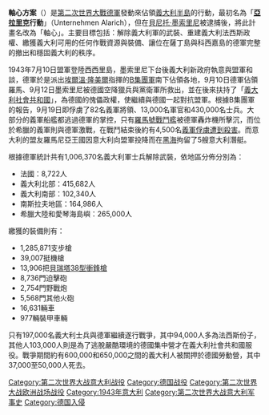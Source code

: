 {{noteTA
|1=zh-cn:意军;zh-hk:意軍;zh-tw:義軍
}}
{{Infobox Military Conflict
|conflict=軸心方案
|image=[[File:Bundesarchiv_Bild_101I-305-0652-14,_Italien,_Panzer_IV.jpg|250px]]
|caption=1943年夏天於義大利的德軍第16裝甲師部隊
|partof=[[第二次世界大戰|第二次世界大戰]][[義大利攻防戰_(二戰)|義大利攻防戰]]
|place= [[義大利|義大利]]、[[巴爾幹半島|巴爾幹半島]]與[[法國|法國]]南部
|date=	1943年9月8日—1943年9月19日
|result=德軍獲勝
|combatant1={{Flagcountry|Nazi Germany}}<br>{{flagcountry|Kingdom of Romania}}
|combatant2={{Flagcountry|Kingdom of Italy}} <br>{{Flagcountry|Kingdom of  Yugoslavia}}
|commander1={{flagicon|Nazi Germany}} [[埃爾溫·隆美爾|埃爾溫·隆美爾]]<br />
{{flagicon|Nazi Germany}} [[阿爾貝特·凱塞林|阿爾貝特·凱塞林]]<br />
{{flagicon|Nazi Germany}} [[格特·馮·倫德施泰特|格特·馮·倫德施泰特]]<br />
{{flagicon|Nazi Germany}} [[馬克西米連·馮·魏克斯|馬克西米連·馮·魏克斯]]<br />
{{flagicon|Nazi Germany}} [[亞歷山大·勒爾|亞歷山大·勒爾]]<br />
{{flagicon image|Naval ensign of Romania (1922-1947).svg}} {{link-en|霍里亚·默切拉留|Horia Macellariu}}
|commander2={{flagicon|KIT}} [[維托里奧·安布羅西奧|維托里奧·安布羅西奧]]<br />{{flagicon|KIT}} {{link-en|馬里奧·羅阿塔|Mario Roatta}}<br />
{{flagicon|KIT}} {{link-it|埃齊奧·羅西|Ezio Rosi}}{{POW}}<br />
{{flagicon|KIT}} {{link-it|馬里奧·韋爾切利奧}}{{POW}}<br />
{{Flagicon|Yugoslavia}} {{link-en|佩科·达普切维奇|Peko Dapcevic}}
|strength1=義大利：17個師<br />巴爾幹：19個師<br />法國南部：4個師
|strength2=義大利：26個師<br />巴爾幹：31個師<br />法國南部：3個師
|casualties1= 不詳
|casualties2= 20,000人陣亡<br />800,000人被俘
}}
'''軸心方案'''（{{lang-de|Fall Achse}}）是[[第二次世界大戰|第二次世界大戰]][[德意志國防軍|德軍]]發動來佔領[[義大利半島|義大利半島]]的行動，最初名為「'''[[亚拉里克一世|亞拉里克]]行動'''」（Unternehmen Alarich），但在[[貝尼托·墨索里尼|貝尼托·墨索里尼]]被逮捕後，將此計畫名改為「軸心」。主要目標包括：解除義大利軍的武裝、重建義大利法西斯政權、繳獲義大利可用的任何作戰資源與裝備、讓位在薩丁島與科西嘉島的德軍完整的撤出和穩固義大利的秩序。

1943年7月10日盟軍登陸西西里島，墨索里尼下台後義大利新政府執意與盟軍和談，德軍於是派出[[埃爾溫·隆美爾|埃爾溫·隆美爾]]指揮的[[B集團軍_(德國)|B集團軍]]南下佔領各地，9月10日德軍佔領羅馬、9月12日墨索里尼被德國空降獵兵與黨衛軍所救出，並在後來扶持了「[[義大利社會共和國|義大利社會共和國]]」，為德國的傀儡政權，使繼續與德國一起對抗盟軍。根據B集團軍的報告，9月19日即俘虜了82名義軍將領、13,000名軍官和430,000名士兵。大部分的義軍船艦都逃過德軍的掌控，只有[[羅馬號戰鬥艦|羅馬號戰鬥艦]]被德軍轟炸機所擊沉，而位於希臘的義軍則與德軍激戰，在戰鬥結束後約有4,500名[[凱法羅尼亞大屠殺|義軍俘虜遭到殺害]]。而意大利的盟友羅馬尼亞王國因意大利向盟軍投降而在[[黑海|黑海]]拘留了5艘意大利潛艇。

根據德軍統計共有1,006,370名義大利軍士兵解除武裝，依地區分佈分別為：
*法國：8,722人
*義大利北部：415,682人
*義大利南部：102,340人
*南斯拉夫地區：164,986人
*希臘大陸和愛琴海島嶼：265,000人
繳獲的裝備則有：
*1,285,871支步槍
*39,007挺機槍
*13,906把[[貝瑞塔M1938衝鋒槍|貝瑞塔38型衝鋒槍]]
*8,736門迫擊砲
*2,754門野戰炮
*5,568門其他火砲
*16,631輛車
*977輛裝甲車輛 
只有197,000名義大利士兵與德軍繼續遂行戰爭，其中94,000人多為法西斯份子，其他人103,000人則是為了逃脫嚴酷環境的德國集中營才在義大利社會共和國服役。戰爭期間約有600,000和650,000之間的義大利人被關押於德國勞動營，其中37,000至50,000人死去。

[[Category:第二次世界大战意大利战役|Category:第二次世界大战意大利战役]]
[[Category:德国战役|Category:德国战役]]
[[Category:第二次世界大战欧洲战场战役|Category:第二次世界大战欧洲战场战役]]
[[Category:1943年意大利|Category:1943年意大利]]
[[Category:第二次世界大战意大利军事史|Category:第二次世界大战意大利军事史]]
[[Category:德国入侵|Category:德国入侵]]